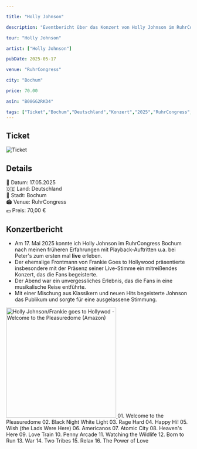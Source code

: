 ```yaml
---

title: "Holly Johnson"

description: "Eventbericht über das Konzert von Holly Johnson im RuhrCongress Bochum am 17.05.2025."

tour: "Holly Johnson"

artist: ["Holly Johnson"]

pubDate: 2025-05-17

venue: "RuhrCongress"

city: "Bochum"

price: 70.00

asin: "B08GG2RKD4"

tags: ["Ticket","Bochum","Deutschland","Konzert","2025","RuhrCongress","Holly Johnson"]
---
```


## Ticket

![Ticket](../../../gallery/2025/05/17/2025-05-17_20-00-00.jpg)

## Details

📅 Datum: 17.05.2025  
🇩🇪 Land: Deutschland  
📍 Stadt: Bochum        
🏟️ Venue: RuhrCongress  
💶 Preis: 70,00 €


## Konzertbericht

- Am 17. Mai 2025 konnte ich Holly Johnson im RuhrCongress Bochum nach meinen früheren Erfahrungen mit Playback-Auftritten u.a. bei Peter's zum ersten mal **live** erleben.
- Der ehemalige Frontmann von Frankie Goes to Hollywood präsentierte insbesondere mit der Präsenz seiner Live-Stimme ein mitreißendes Konzert, das die Fans begeisterte.   
- Der Abend war ein unvergessliches Erlebnis, das die Fans in eine musikalische Reise entführte.   
- Mit einer Mischung aus Klassikern und neuen Hits begeisterte Johnson das Publikum und sorgte für eine ausgelassene Stimmung.

<Card title="Album" icon="seti:audio">
  <a href="https://www.amazon.de/dp/B08GG2RKD4?tag=mysteryland-21" target="_blank" rel="noopener noreferrer">
    <img src="https://m.media-amazon.com/images/I/71A+qqcytRL._SL1200_.jpg" alt="Holly Johnson/Frankie goes to Hollywod - Welcome to the Pleasuredome (Amazon)" width="300" />
  </a>
</Card>


<Card title="Setlist" icon="list-format">
01. Welcome to the Pleasuredome  
02. Black Night White Light  
03. Rage Hard  
04. Happy Hi!  
05. Wish (the Lads Were Here)  
06. Americanos  
07. Atomic City  
08. Heaven's Here  
09. Love Train  
10. Penny Arcade  
11. Watching the Wildlife  
12. Born to Run  
13. War  
14. Two Tribes  
15. Relax  
16. The Power of Love  
</Card>

<LinkCard
    title="Mehr Informationen"
    href="https://fanieng.com/2025/05/17/holly-johnson-bochum-ruhrcongress/"
/>
